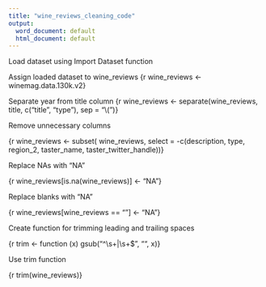 ```yaml
---
title: "wine_reviews_cleaning_code"
output:
  word_document: default
  html_document: default
---
```


Load dataset using Import Dataset function

Assign loaded dataset to wine_reviews
{r wine_reviews <- winemag.data.130k.v2}

Separate year from title column
{r wine_reviews <- separate(wine_reviews, title, c("title", "type"), sep = "\\(")}

Remove unnecessary columns 

{r wine_reviews <- subset( wine_reviews, select = -c(description, type, region_2, taster_name, taster_twitter_handle))}

Replace NAs with "NA"

{r wine_reviews[is.na(wine_reviews)] <- "NA"}

Replace blanks with "NA"

{r wine_reviews[wine_reviews == ""] <- "NA"}

Create function for trimming leading and trailing spaces

{r trim <- function (x) gsub("^\\s+|\\s+$", "", x)}

Use trim function

{r trim(wine_reviews)}

